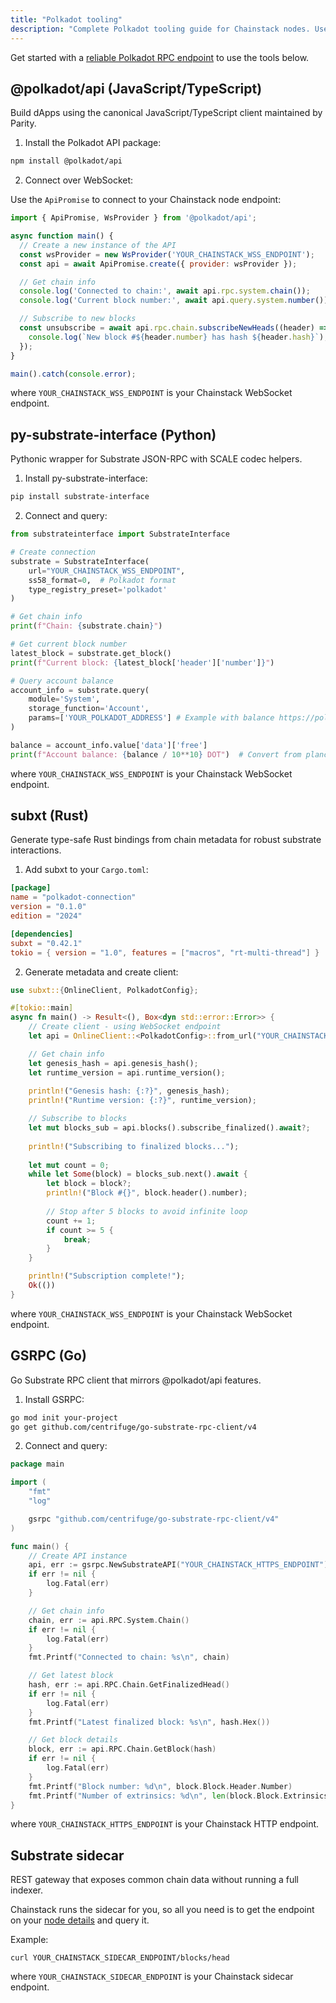 ```yaml
---
title: "Polkadot tooling"
description: "Complete Polkadot tooling guide for Chainstack nodes. Use @polkadot/api, py-substrate-interface, subxt, GSRPC, and Substrate sidecar for Polkadot development."
---
```


Get started with a [reliable Polkadot RPC endpoint](https://chainstack.com/build-better-with-polkadot/) to use the tools below.

## @polkadot/api (JavaScript/TypeScript)

Build dApps using the canonical JavaScript/TypeScript client maintained by Parity.

1. Install the Polkadot API package:

```bash
npm install @polkadot/api
```

2. Connect over WebSocket:

Use the `ApiPromise` to connect to your Chainstack node endpoint:

```javascript
import { ApiPromise, WsProvider } from '@polkadot/api';

async function main() {
  // Create a new instance of the API
  const wsProvider = new WsProvider('YOUR_CHAINSTACK_WSS_ENDPOINT');
  const api = await ApiPromise.create({ provider: wsProvider });

  // Get chain info
  console.log('Connected to chain:', await api.rpc.system.chain());
  console.log('Current block number:', await api.query.system.number());

  // Subscribe to new blocks
  const unsubscribe = await api.rpc.chain.subscribeNewHeads((header) => {
    console.log(`New block #${header.number} has hash ${header.hash}`);
  });
}

main().catch(console.error);
```

where `YOUR_CHAINSTACK_WSS_ENDPOINT` is your Chainstack WebSocket endpoint.

## py-substrate-interface (Python)

Pythonic wrapper for Substrate JSON-RPC with SCALE codec helpers.

1. Install py-substrate-interface:

```bash
pip install substrate-interface
```

2. Connect and query:

```python
from substrateinterface import SubstrateInterface

# Create connection
substrate = SubstrateInterface(
    url="YOUR_CHAINSTACK_WSS_ENDPOINT",
    ss58_format=0,  # Polkadot format
    type_registry_preset='polkadot'
)

# Get chain info
print(f"Chain: {substrate.chain}")

# Get current block number
latest_block = substrate.get_block()
print(f"Current block: {latest_block['header']['number']}")

# Query account balance
account_info = substrate.query(
    module='System',
    storage_function='Account',
    params=['YOUR_POLKADOT_ADDRESS'] # Example with balance https://polkadot.statescan.io/#/accounts/15rqj6yN29bxzbjFWxYGNB1TaRdqrESkg7SZNDDHTcSsjNXq
)

balance = account_info.value['data']['free']
print(f"Account balance: {balance / 10**10} DOT")  # Convert from planck
```

where `YOUR_CHAINSTACK_WSS_ENDPOINT` is your Chainstack WebSocket endpoint.

## subxt (Rust)

Generate type-safe Rust bindings from chain metadata for robust substrate interactions.

1. Add subxt to your `Cargo.toml`:

```toml
[package]
name = "polkadot-connection"
version = "0.1.0"
edition = "2024"

[dependencies]
subxt = "0.42.1"
tokio = { version = "1.0", features = ["macros", "rt-multi-thread"] }
```

2. Generate metadata and create client:

```rust
use subxt::{OnlineClient, PolkadotConfig};

#[tokio::main]
async fn main() -> Result<(), Box<dyn std::error::Error>> {
    // Create client - using WebSocket endpoint
    let api = OnlineClient::<PolkadotConfig>::from_url("YOUR_CHAINSTACK_WSS_ENDPOINT").await?;

    // Get chain info
    let genesis_hash = api.genesis_hash();
    let runtime_version = api.runtime_version();
    
    println!("Genesis hash: {:?}", genesis_hash);
    println!("Runtime version: {:?}", runtime_version);

    // Subscribe to blocks
    let mut blocks_sub = api.blocks().subscribe_finalized().await?;
    
    println!("Subscribing to finalized blocks...");
    
    let mut count = 0;
    while let Some(block) = blocks_sub.next().await {
        let block = block?;
        println!("Block #{}", block.header().number);
        
        // Stop after 5 blocks to avoid infinite loop
        count += 1;
        if count >= 5 {
            break;
        }
    }

    println!("Subscription complete!");
    Ok(())
} 
```
where `YOUR_CHAINSTACK_WSS_ENDPOINT` is your Chainstack WebSocket endpoint.

## GSRPC (Go)

Go Substrate RPC client that mirrors @polkadot/api features.

1. Install GSRPC:

```bash
go mod init your-project
go get github.com/centrifuge/go-substrate-rpc-client/v4
```

2. Connect and query:

```go
package main

import (
    "fmt"
    "log"

    gsrpc "github.com/centrifuge/go-substrate-rpc-client/v4"
)

func main() {
    // Create API instance
    api, err := gsrpc.NewSubstrateAPI("YOUR_CHAINSTACK_HTTPS_ENDPOINT")
    if err != nil {
        log.Fatal(err)
    }

    // Get chain info
    chain, err := api.RPC.System.Chain()
    if err != nil {
        log.Fatal(err)
    }
    fmt.Printf("Connected to chain: %s\n", chain)

    // Get latest block
    hash, err := api.RPC.Chain.GetFinalizedHead()
    if err != nil {
        log.Fatal(err)
    }
    fmt.Printf("Latest finalized block: %s\n", hash.Hex())

    // Get block details
    block, err := api.RPC.Chain.GetBlock(hash)
    if err != nil {
        log.Fatal(err)
    }
    fmt.Printf("Block number: %d\n", block.Block.Header.Number)
    fmt.Printf("Number of extrinsics: %d\n", len(block.Block.Extrinsics))
}
```

where `YOUR_CHAINSTACK_HTTPS_ENDPOINT` is your Chainstack HTTP endpoint.

## Substrate sidecar

REST gateway that exposes common chain data without running a full indexer.

Chainstack runs the sidecar for you, so all you need is to get the endpoint on your [node details](/docs/manage-your-node#view-node-access-and-credentials) and query it.

Example:

```shell
curl YOUR_CHAINSTACK_SIDECAR_ENDPOINT/blocks/head
```

where `YOUR_CHAINSTACK_SIDECAR_ENDPOINT` is your Chainstack sidecar endpoint.